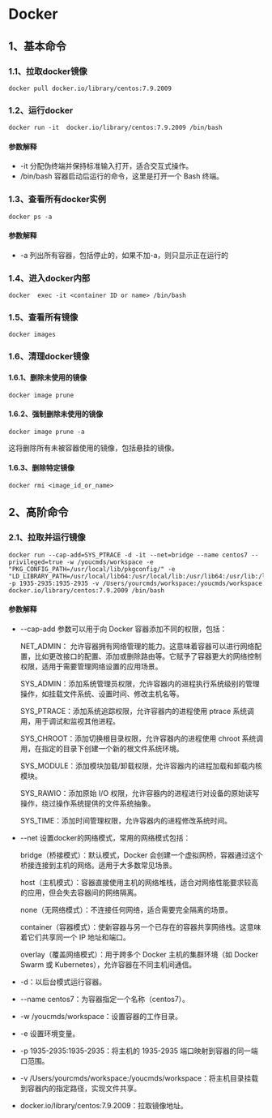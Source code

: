 


# Docker

## 1、基本命令

### 1.1、拉取docker镜像

```shell
docker pull docker.io/library/centos:7.9.2009
```

### 1.2、运行docker

```shell
docker run -it  docker.io/library/centos:7.9.2009 /bin/bash 
```

#### 参数解释
- -it 分配伪终端并保持标准输入打开，适合交互式操作。
- /bin/bash 容器启动后运行的命令，这里是打开一个 Bash 终端。


### 1.3、查看所有docker实例

```shell
docker ps -a
```
#### 参数解释
- -a 列出所有容器，包括停止的，如果不加-a，则只显示正在运行的

### 1.4、进入docker内部
```shell
docker  exec -it <container ID or name> /bin/bash
```

### 1.5、查看所有镜像

```shell
docker images
```

### 1.6、清理docker镜像



#### 1.6.1、删除未使用的镜像

```shell
docker image prune
```
#### 1.6.2、强制删除未使用的镜像

```shell
docker image prune -a
```

这将删除所有未被容器使用的镜像，包括悬挂的镜像。

#### 1.6.3、删除特定镜像

```shell
docker rmi <image_id_or_name>
```

## 2、高阶命令

### 2.1、拉取并运行镜像

```shell
docker run --cap-add=SYS_PTRACE -d -it --net=bridge --name centos7 --privileged=true -w /youcmds/workspace -e "PKG_CONFIG_PATH=/usr/local/lib/pkgconfig/" -e "LD_LIBRARY_PATH=/usr/local/lib64:/usr/local/lib:/usr/lib64:/usr/lib:/lib64:/lib" -p 1935-2935:1935-2935 -v /Users/yourcmds/workspace:/youcmds/workspace docker.io/library/centos:7.9.2009 /bin/bash 
```

#### 参数解释

- --cap-add 参数可以用于向 Docker 容器添加不同的权限，包括：

    NET_ADMIN： 允许容器拥有网络管理的能力。这意味着容器可以进行网络配置，比如更改接口的配置、添加或删除路由等。它赋予了容器更大的网络控制权限，适用于需要管理网络设置的应用场景。

    SYS_ADMIN：添加系统管理员权限，允许容器内的进程执行系统级别的管理操作，如挂载文件系统、设置时间、修改主机名等。

    SYS_PTRACE：添加系统追踪权限，允许容器内的进程使用 ptrace 系统调用，用于调试和监视其他进程。

    SYS_CHROOT：添加切换根目录权限，允许容器内的进程使用 chroot 系统调用，在指定的目录下创建一个新的根文件系统环境。

    SYS_MODULE：添加模块加载/卸载权限，允许容器内的进程加载和卸载内核模块。

    SYS_RAWIO：添加原始 I/O 权限，允许容器内的进程进行对设备的原始读写操作，绕过操作系统提供的文件系统抽象。

    SYS_TIME：添加时间管理权限，允许容器内的进程修改系统时间。

- --net 设置docker的网络模式，常用的网络模式包括：

    bridge（桥接模式）：默认模式，Docker 会创建一个虚拟网桥，容器通过这个桥接连接到主机的网络。适用于大多数常见场景。
    
    host（主机模式）：容器直接使用主机的网络堆栈，适合对网络性能要求较高的应用，但会失去容器间的网络隔离。
    
    none（无网络模式）：不连接任何网络，适合需要完全隔离的场景。
    
    container（容器模式）：使新容器与另一个已存在的容器共享网络栈。这意味着它们共享同一个 IP 地址和端口。
    
    overlay（覆盖网络模式）：用于跨多个 Docker 主机的集群环境（如 Docker Swarm 或 Kubernetes），允许容器在不同主机间通信。

- -d：以后台模式运行容器。
- --name centos7：为容器指定一个名称（centos7）。
- -w /youcmds/workspace：设置容器的工作目录。
- -e 设置环境变量。
- -p 1935-2935:1935-2935：将主机的 1935-2935 端口映射到容器的同一端口范围。
- -v /Users/yourcmds/workspace:/youcmds/workspace：将主机目录挂载到容器内的指定路径，实现文件共享。
- docker.io/library/centos:7.9.2009：拉取镜像地址。